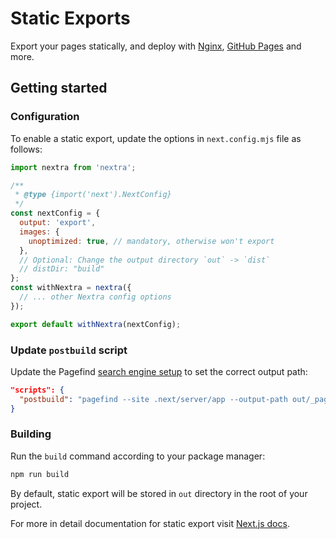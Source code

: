 
# Static Exports

Export your pages statically, and deploy with [Nginx](https://nginx.org),
[GitHub Pages](https://pages.github.com) and more.

## Getting started

<Steps>

### Configuration

To enable a static export, update the options in `next.config.mjs` file as
follows:

```js filename="next.config.mjs" {7-10}
import nextra from 'nextra';

/**
 * @type {import('next').NextConfig}
 */
const nextConfig = {
  output: 'export',
  images: {
    unoptimized: true, // mandatory, otherwise won't export
  },
  // Optional: Change the output directory `out` -> `dist`
  // distDir: "build"
};
const withNextra = nextra({
  // ... other Nextra config options
});

export default withNextra(nextConfig);
```

### Update `postbuild` script

Update the Pagefind [search engine setup](./search#add-a-postbuild-script) to
set the correct output path:

```json filename="package.json"
"scripts": {
  "postbuild": "pagefind --site .next/server/app --output-path out/_pagefind"
}
```

### Building

Run the `build` command according to your package manager:

```sh npm2yarn
npm run build
```

By default, static export will be stored in `out` directory in the root of your
project.

For more in detail documentation for static export visit
[Next.js docs](https://nextjs.org/docs/app/building-your-application/deploying/static-exports).

</Steps>
